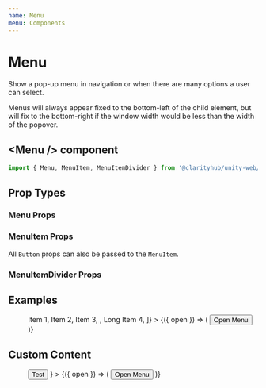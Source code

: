```yaml
---
name: Menu
menu: Components
---
```



# Menu

Show a pop-up menu in navigation or when there are many options
a user can select.

Menus will always appear fixed to the bottom-left of the child
element, but will fix to the bottom-right if the window width
would be less than the width of the popover.

## \<Menu /\> component

```js
import { Menu, MenuItem, MenuItemDivider } from '@clarityhub/unity-web/lib/components/Menu';
```

## Prop Types

### Menu Props

<PropsTable of={Menu} />

### MenuItem Props

All `Button` props can also be passed to the `MenuItem`.

<PropsTable of={MenuItem} />

### MenuItemDivider Props

<PropsTable of={MenuItemDivider} />

## Examples

<Playground>
    <Menu
        items={[
            <MenuItem>Item 1</MenuItem>,
            <MenuItem>Item 2</MenuItem>,
            <MenuItem>Item 3</MenuItem>,
            <MenuItemDivider />,
            <MenuItem>Long Item 4</MenuItem>,
        ]}
    >
        {({ open }) => (
            <Button onClick={open}>Open Menu</Button>
        )}
    </Menu>
</Playground>

## Custom Content

<Playground>
    <Menu
        content={
            <div>
                <Button>Test</Button>
            </div>
        }
    >
        {({ open }) => (
            <Button onClick={open}>Open Menu</Button>
        )}
    </Menu>
</Playground>

